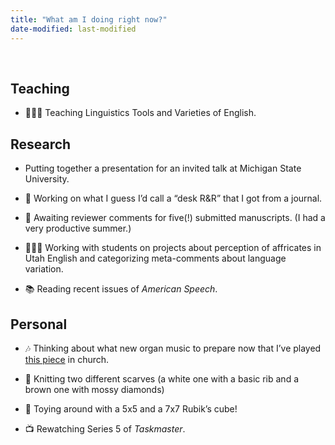 ```yaml
---
title: "What am I doing right now?"
date-modified: last-modified
---
```


<br/>

## Teaching

* 👨🏻‍🏫 Teaching Linguistics Tools and Varieties of English.

## Research

* Putting together a presentation for an invited talk at Michigan State University.

* 📃 Working on what I guess I'd call a "desk R&R" that I got from a journal.

* 📃 Awaiting reviewer comments for five(!) submitted manuscripts. (I had a very productive summer.)

<!--* 📊 Analyzing some data from Pittsburgh using [APLS](https://apls.pitt.edu/labbcat/) and preparing an ADS abstract with a new co-author.-->

<!--* 📼 Excitedly doing the first analyses of the [Kohler Tapes](/blog/kohler-tapes-update3) collection. -->

* 👨🏻‍🔬 Working with students on projects about perception of affricates in Utah English and categorizing meta-comments about language variation.

* 📚 Reading recent issues of *American Speech*.

## Personal

<!--* 📘 Reading Brandon Sanderson's *Mistborn: The Hero of Ages* and listening to R. F. Kuang's *Babel*.-->

* 🎶 Thinking about what new organ music to prepare now that I've played [this piece](https://www.youtube.com/shorts/3tbWJq4x-sU) in church.

* 🧶 Knitting two different scarves (a white one with a basic rib and a brown one with mossy diamonds)

* 🧩 Toying around with a 5x5 and a 7x7 Rubik's cube!

* 📺 Rewatching Series 5 of *Taskmaster*.

